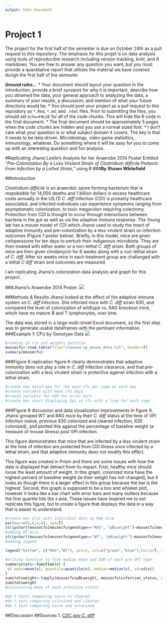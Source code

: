 ```yaml
---
output: html_document
---
```

Project 1
========

The project for the first half of the semester is due on October 24th as a pull
request to this repository. The emphasis for this projet is on data analysis
using tools of reproducible research including version tracking, knitr, and R
markdown. You are free to answer any question you want, but you must provide a
quantitative report that utilizes the material we have covered durign the first
half of the semester.

***Ground rules...***
* Your document should layout your question in the introduction, provide a brief
synopsis for why it is important, describe how you obtained the data, your general
approach to analyzing the data, a summary of your results, a discussion, and
mention of what your future directions would be.
* You should post your project as a pull request to this repository as `*.Rmd`,
`*.md`, and `.html` files. Prior to submitting the files, you should set
`echo=FALSE` for all of the code chunks. This will hide the R code in the final
document.
* The final document should be approximately 5 pages when the code chunks are
hidden and  you use a normal sized font.
* I don't care what your question is or what subject domain it covers. The key is
that it needs to be data driven. Microbiology, video game statisitics, immunology,
whatever. Do something where it will be easy for you to come up with an interesting
question and fun analysis.

#Replicating Jhansi Leslie's Analysis for her Anaerobe 2014 Poster Entitled *"Pre-Colonization By a Less Virulent Strain of *Clostridium difficile* Protects From Infection by a Lethal Strain,"* using R
###**By Shawn Whitefield**

##Introduction

*Clostridium difficile* is an anaerobic spore forming bacterium that is respobsible for 14,000 deaths and 1 billion dollars in excess healthcare costs annually in the US.(1)  *C. diff* infection (CDI) is primarily healthcare associated, and infected individuals can experience symptoms ranging from asymptomatic colonization, to toxic megacolon requiring colectomy. Protection from CDI is thought to occur through interactions between bacteria in the gut as well as via the adaptive immune response.
The Young lab has a mouse model of CDI which Jhansi used to study the imact of adaptive immunity and pre-colonization by a less virulent strain on infection outcomes (Figure 1 poster below). Briefly, in this model, mice are given cefoperazone for ten days to perturb their indigenous microbiota. They are then treated with either water or a non-lethal *C. diff* strain. Both groups of mice are then given clindamycin for 6 weeks along with a non-lethal strain of *C. diff*. After six weeks mice in each treatment group are challanged with a lethal *C diff* strain and outcomes are measured.  

I am replicating Jhansi's colonization data analysis and graph for this project.

###Jhansi's Anaerobe 2014 Poster: ![](/Users/shawnwhitefield/Desktop/r_class/project_1/Anaerobe2014_posterLESLIE_copy.jpg)

##Methods & Results 
Jhansi looked at the effect of the adaptive immune system on *C. diff* infection. She infected mice with *C. diff* strain 630, and compared the level of colonization of wildtype vs. RAG knockout mice, which have no mature B and T lymphocytes, over time.  

The data was stored in a large multi-sheet Excel document, so the first step was to generate usable dataframes with the pertinant information.
###Example 1: CFU by Genotype Data 
![](/Users/shawnwhitefield/Desktop/Rag_longterm_datasheets.jpg)
```r
#reading in cfu and weights datafile
mousecfu<-read.table(file="cleaned-up_mouse_data.txt", header=T)
summary(mousecfu)


```
###Figure 8 replication
figure 8 clearly demonstrates that adaptive immunity does not play a role in *C. diff* infection clearance, and that pre-colonization with a less virulent strain is protective against infection with a lethal strain. 
```r
#create new dataframe for the mean cfu per cage on each day
#create variable with mean cfu day1
#create variable for SEM for error bars
#create bar chart displaying dpi vs cfu with a line for each cage
```
###Figure 9 discussion and data visualization improvements
In figure 9, Jhansi grouped WT and RAG mice by their *C. diff* status at the time of VPI infection (naive, previous 630 colonized and cleared infection, 630 colonized), and plotted this against the percentage of baseline weight (a measure of mouse illness) post VPI infection. 

This figure demonstrates that mice that are infected by a less virulent strain at the time of infection are protected from CDI illness once infected by a lethal strain, and that adaptive immunity does not modify this effect.

This figure was created in Prism and there are some issues with how the data is displayed that detract from its impact.  Frist, healthy mice should loose the least amount of weight. In this graph, colonized mice have the highest percent of baseline weight (ie their weight has not changed), but it looks as though there is a larger effect in this group because the bar is the highest. Second, this graph is supposed to be a box and whisker plot, however it looks like a bar chart with error bars and many outliers because the first quartile hits the x axis.  These issues have inspired me to not replicate this figure, but to create a figure that displays the data in a way that is easier to understand. 
```r
#create box plot with individual dots as RAG mice
par(mar=c(6,6,4,4), xpd=T)
stripchart(mousecfu[mousecfu$genotype=="RAG", "pBLweight"]~mousecfu[mousecfu$genotype=="RAG","infection_status"], method ="jitter", vertical=F, pch=c(1), col="green", xlab="% Baseline Weight", main="Weight Change By Colonization Status at VPI Infection", las=1)
#adding WT mice
stripchart(mousecfu[mousecfu$genotype=="WT", "pBLweight"]~mousecfu[mousecfu$genotype=="WT","infection_status"], method ="jitter", vertical=F, pch=c(1), col="blue", add=T)
#adding legend

legend("bottom", c("RAG","WT"), pch=1, col=c("green","blue"),horiz=T, xpd=T, bty="n", cex=1, inset=c(0,1))

#writing function to find median mean and IQR of each pre VPI type
summarystats<-function(x) {
 c( mean=mean(x), quantile=quantile(x), median=median(x), sd=sd(x))
}
sumstatsweight<-tapply(mousecfu$pBLweight, mousecfu$infection_status, summarystats)
sumstatsweight  
#calculating mean of each infection status

#do t tests comparing naive vs cleared
#do t test comparing colonized and cleared
#do t test comparing naive and colonized


```

##Discussion
##Sources
1. [CDC.gov *C. diff*](http://www.cdc.gov/HAI/organisms/cdiff/Cdiff_infect.html)

